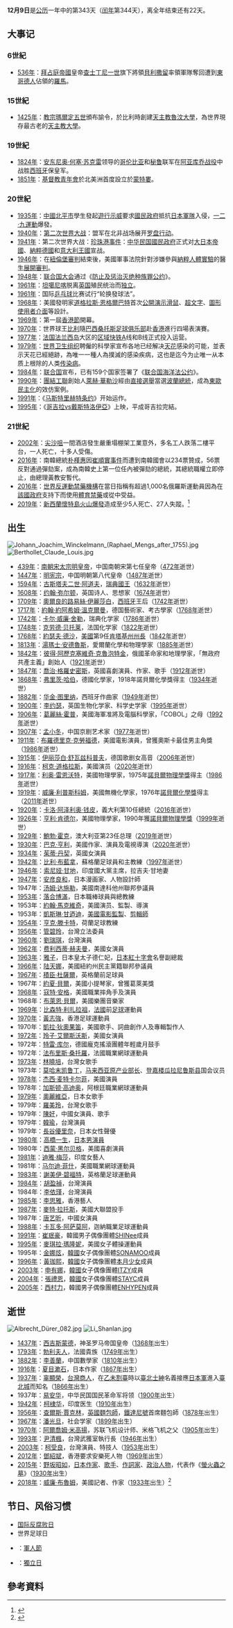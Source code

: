 {{noteTA
|G1=Popes
|1=zh-hant:伊丽莎白·舒瓦兹科普夫; zh-cn:伊丽莎白·舒瓦兹科普夫; zh-tw:伊莉莎白·舒瓦茲柯芙;
|2=zh-cn:桑托斯足球俱乐部;zh-hk:山度士足球會;
|3=zh-cn:韩国;zh-hk:南韓;zh-tw:南韓;zh-hant:南韓;zh-mo:南韓;
|4=zh-cn:约翰·弥尔顿; zh-tw:約翰·密爾頓; zh-hk:約翰·米爾頓;
|5=zh-hans:柯克·道格拉斯; zh-tw:寇克·道格拉斯; zh-hk:卻·德格拉斯;
|6=zh-cn:朱迪·丹奇;zh-tw:茱蒂·丹契;zh-hk:茱迪·丹芝;
|7=zh-hans:约翰·马尔科维奇;zh-hk:尊·麥高維治;zh-hant:約翰·馬克維奇;zh-tw:約翰·馬克維奇;zh-mo:尊·麥高維治;
|8=zh-tw:費麗西蒂·荷夫曼;zh-hk:菲莉絲蒂·夏夫曼;zh-cn:菲丽西提·霍夫曼;
|9=zh-hans:杰森·杜萨尔;zh-hk:積臣·杜薩爾;zh-tw:傑森·杜薩爾;
|10=zh-hans:比森特·利扎拉祖;zh-hk:比森特·李沙拉素;zh-tw:比森特·利扎拉祖
}}
{{DayInMonth|12}}

'''12月9日'''是[[公历|公历]]一年中的第343天（[[闰年|闰年]]第344天），离全年结束还有22天。

== 大事记 ==
=== 6世紀 ===
* [[536年|536年]]：[[拜占庭帝國|拜占庭帝國]]皇帝[[查士丁尼一世|查士丁尼一世]]旗下將領[[貝利撒留|貝利撒留]]率領軍隊奪回遭到[[東哥德人|東哥德人]]佔領的[[羅馬|羅馬]]。

=== 15世紀 ===
* [[1425年|1425年]]：[[教宗|教宗]][[瑪爾定五世|瑪爾定五世]]頒布諭令，於比利時創建[[天主教魯汶大學|天主教魯汶大學]]，為世界現存最古老的[[天主教大學|天主教大學]]。

=== 19世紀 ===
* [[1824年|1824年]]：[[安东尼奥·何塞·苏克雷|安东尼奥·何塞·苏克雷]]领导的[[哥伦比亚|哥伦比亚]]和[[秘鲁|秘鲁]]联军在[[阿亚库乔战役|阿亚库乔战役]]中战胜[[西班牙|西班牙]]保皇军。
* [[1851年|1851年]]：[[基督教青年會|基督教青年會]]於北美洲首度設立於[[蒙特利尔|蒙特婁]]。

=== 20世紀 ===
* [[1935年|1935年]]：[[中國|中國]][[北平市|北平市]]學生發起[[遊行|遊行]][[示威|示威]]要求[[國民政府|國民政府]]抵抗[[日本軍隊|日本軍隊]]入侵，[[一二·九運動|一二·九運動]]爆發。
* [[1940年|1940年]]：[[第二次世界大战|第二次世界大战]]：盟军在北非战场展开[[罗盘行动|罗盘行动]]。
* [[1941年|1941年]]：第二次世界大战：[[珍珠港事件|珍珠港事件]]：[[中华民国國民政府|中华民国國民政府]]正式对[[大日本帝國|大日本帝國]]、[[納粹德國|納粹德國]]和[[意大利王國_(1861年-1946年)|意大利王國]]宣战。
* [[1946年|1946年]]：在[[紐倫堡審判|紐倫堡審判]]結束後，美國軍事法院針對涉嫌參與[[納粹人體實驗|納粹人體實驗]]的醫生[[醫生審判|展開審判]]。
* [[1948年|1948年]]：[[联合国大会|联合国大会]]通过《[[防止及惩治灭绝种族罪公约|防止及惩治灭绝种族罪公约]]》。
* [[1961年|1961年]]：[[坦噶尼喀|坦噶尼喀]]脱离[[英国|英国]]殖民统治而[[独立|独立]]。
* [[1961年|1961年]]：国际[[乒乓球|乒乓球]]比赛试行“轮换發球法”。
* [[1968年|1968年]]：美國發明家[[道格拉斯·恩格爾巴特|道格拉斯·恩格爾巴特]]首次[[所有演示之母|公開演示]][[滑鼠|滑鼠]]、[[超文字|超文字]]、[[圖形使用者介面|圖形使用者介面]]等設計。
* [[1969年|1969年]]：第一屆[[香港節|香港節]]開幕。
* [[1970年|1970年]]：世界球王[[比利|比利]]隨[[巴西|巴西]][[桑托斯足球俱乐部|桑托斯足球俱乐部]]赴[[香港|香港]]進行四場表演賽。
* [[1977年|1977年]]：[[法国|法国]][[法兰西岛|法兰西岛]]大区的[[区域快铁|区域快铁]]A线和B线正式投入运营。
* [[1979年|1979年]]：[[世界卫生组织|世界卫生组织]]聘僱的科學家宣布各地已经解决[[天花|天花]]感染的可能，並表示天花已經絕跡，為唯一一種人為撲滅的感染疾病，这也是迄今为止唯一从本质上根除的人类[[传染病|传染病]]。
* [[1984年|1984年]]：[[联合国|联合国]]宣布，已有159个国家签署了《[[聯合國海洋法公約|联合国海洋法公约]]》。
* [[1990年|1990年]]：[[團結工聯|團結工聯]]創始人[[萊赫·華勒沙|萊赫·華勒沙]]經由[[1990年波蘭總統選舉|直接選舉]]當選[[波蘭總統|波蘭總統]]，成為[[東歐民主化|東歐民主化]]的效仿案例。
* [[1991年|1991年]]：《[[欧洲联盟条约|马斯特里赫特条约]]》开始运作。
* [[1995年|1995年]]：《[[哥吉拉vs戴斯特洛伊亞|哥吉拉vs戴斯特洛伊亞]]》上映，平成哥吉拉完結。

=== 21世紀 ===
* [[2002年|2002年]]：[[尖沙咀|尖沙咀]]一間酒店發生嚴重塌棚架工業意外，多名工人跌落二樓平台，一人死亡，十多人受傷。
* [[2016年|2016年]]：南韓總統[[朴槿惠|朴槿惠]]因[[2016年韓國政治醜聞|崔順實事件]]而遭到南韓國會以234票贊成，56票反對通過彈劾案，成為南韓史上第一位任內被彈劾的總統，其總統職權立即停止，由總理黃教安暫代。
* [[2016年|2016年]]：[[世界反運動禁藥機構|世界反運動禁藥機構]]在當日指稱有超過1,000名俄羅斯運動員因為在[[俄羅斯政府|該國政府]]支持下而使用[[體育禁藥|體育禁藥]]或從中受益。
* [[2019年|2019年]]：[[新西蘭|新西蘭]][[2019年紐西蘭懷特島火山爆發|懷特島火山爆發]]造成至少5人死亡、27人失蹤。<ref>{{cite news|url=http://std.stheadline.com/instant/articles/detail/1156409/即時-國際-懷特島火山爆發致5人死仍多人失蹤-新西蘭警方料不會再救出生還者 |title=懷特島火山爆發致5人死仍多人失蹤 新西蘭警方料不會再救出生還者|date=2019-12-09|website=星島日報|access-date=2019-12-10}}</ref>

== 出生 ==
[[File:Johann_Joachim_Winckelmann_(Raphael_Mengs_after_1755).jpg|thumb]]
[[File:Berthollet_Claude_Louis.jpg|thumb]]
* [[439年|439年]]：[[南北朝|南朝]][[宋明帝|宋太宗明皇帝]]，中国南朝宋第七任皇帝（[[472年|472年]]逝世）
* [[1447年|1447年]]：[[明宪宗|明宪宗]]，中国明朝第八代皇帝（[[1487年|1487年]]逝世）
* [[1594年|1594年]]：[[古斯塔夫二世·阿道夫|古斯塔夫二世·阿道夫]]，[[瑞典|瑞典]][[瑞典國王|國王]]（[[1632年|1632年]]逝世）
* [[1608年|1608年]]：[[约翰·弥尔顿|约翰·弥尔顿]]，英国诗人、思想家（[[1674年|1674年]]逝世）
* [[1709年|1709年]]：[[奧爾良的路易絲·伊麗莎白|奧爾良的路易絲·伊麗莎白]]，[[西班牙|西班牙]]王后（[[1742年|1742年]]逝世）
* [[1717年|1717年]]：[[約翰·約阿希姆·溫克爾曼|約翰·約阿希姆·溫克爾曼]]，德国藝術家、考古學家（[[1768年|1768年]]逝世）
* [[1742年|1742年]]：[[卡尔·威廉·舍勒|卡尔·威廉·舍勒]]，瑞典化学家（[[1786年|1786年]]逝世）
* [[1748年|1748年]]：[[克劳德·贝托莱|克劳德·贝托莱]]，法国化学家（[[1822年|1822年]]逝世）
* [[1768年|1768年]]：[[約瑟夫·德沙|約瑟夫·德沙]]，[[美國|美國]]第9任[[肯塔基州|肯塔基州]][[肯塔基州州長|州長]]（[[1842年|1842年]]逝世）
* [[1813年|1813年]]：[[湯瑪士·安德魯斯|湯瑪士·安德魯斯]]，愛爾蘭化學和物理學家（[[1885年|1885年]]逝世）
* [[1842年|1842年]]：[[彼得·阿歷克塞維奇·克魯泡特金|彼得·阿歷克塞維奇·克魯泡特金]]，俄國革命家和地理學家，「無政府共產主義」創始人（[[1921年|1921年]]逝世）
* [[1847年|1847年]]：[[喬治·格羅史密斯|喬治·格羅史密斯]]，英國喜劇演員、作家、歌手（[[1912年|1912年]]逝世）
* [[1868年|1868年]]：[[弗里茨·哈伯|弗里茨·哈伯]]，德國化學家，1918年諾貝爾化學獎得主（[[1934年|1934年]]逝世）
* [[1882年|1882年]]：[[华金·图里纳|华金·图里纳]]，西班牙作曲家（[[1949年|1949年]]逝世）
* [[1900年|1900年]]：[[李约瑟|李约瑟]]，英国生物化学家、科学史学家（[[1995年|1995年]]逝世）
* [[1906年|1906年]]：[[葛麗絲·霍普|葛麗絲·霍普]]，美國海軍准將及電腦科學家，「COBOL」之母（[[1992年|1992年]]逝世）
* [[1907年|1907年]]：[[孟小冬|孟小冬]]，中国京剧艺术家（[[1977年|1977年]]逝世）
* [[1911年|1911年]]：[[布羅德里克·克勞福德|布羅德里克·克勞福德]]，美國電影演員，曾獲奧斯卡最佳男主角獎（[[1986年|1986年]]逝世）
* [[1915年|1915年]]：[[伊丽莎白·舒瓦兹科普夫|伊丽莎白·舒瓦兹科普夫]]，德国歌剧女高音（[[2006年|2006年]]逝世）
* [[1916年|1916年]]：[[柯克·道格拉斯|柯克·道格拉斯]]，美國演员（[[2020年|2020年]]逝世）
* [[1917年|1917年]]：[[利奥·雷恩沃特|利奥·雷恩沃特]]，美國物理學家，1975年[[諾貝爾物理學獎|諾貝爾物理學獎]]得主（[[1986年|1986年]]逝世）
* [[1919年|1919年]]：[[威廉·利普斯科姆|威廉·利普斯科姆]]，美國無機化學家，1976年[[諾貝爾化學獎|諾貝爾化學獎]]得主（[[2011年|2011年]]逝世）
* [[1920年|1920年]]：[[卡洛·阿泽利奥·钱皮|卡洛·阿泽利奥·钱皮]]，義大利第10任總統（[[2016年|2016年]]逝世）
* [[1926年|1926年]]：[[亨利·肯德尔|亨利·肯德尔]]，美國物理學家，1990年獲[[諾貝爾物理學獎|諾貝爾物理學獎]]（[[1999年|1999年]]逝世）
* [[1929年|1929年]]：[[鮑勃·霍克|鮑勃·霍克]]，澳大利亚第23任总理（[[2019年|2019年]]逝世）
* [[1930年|1930年]]：[[巴克·亨利|巴克·亨利]]，美國作家、演員及電視導演（[[2020年|2020年]]逝世）
* [[1934年|1934年]]：[[茱蒂·丹契|茱蒂·丹契]]，英國女演員
* [[1942年|1942年]]：[[比利·布藍拿|比利·布藍拿]]，蘇格蘭足球員和主教練（[[1997年|1997年]]逝世）
* [[1946年|1946年]]：[[索尼娅·甘地|索尼娅·甘地]]，印度國大黨主席，拉吉夫·甘地妻
* [[1947年|1947年]]：[[安彦良和|安彦良和]]，日本漫画家、人物設計師
* 1947年：[[汤姆·达施勒|汤姆·达施勒]]，美國南達科他州聯邦參議員
* [[1953年|1953年]]：[[落合博滿|落合博滿]]，日本職棒球員與總教練
* 1953年：[[約翰·馬克維奇|約翰·馬克維奇]]，美國演员、監製、導演
* 1953年：[[凱斯琳·甘迺迪_(電影監製)|凱斯琳·甘迺迪]]，[[美國|美國]][[電影監製|電影監製]]、[[剪輯師|剪輯師]]
* [[1954年|1954年]]：[[亨克·滕卡特|亨克·滕卡特]]，荷蘭足球教練
* [[1956年|1956年]]：[[管碧玲|管碧玲]]，台灣立法委員
* [[1960年|1960年]]：[[劉瑞琪|劉瑞琪]]，台灣演員
* [[1962年|1962年]]：[[费利西蒂·赫夫曼|费利西蒂·赫夫曼]]，美國女演員
* [[1963年|1963年]]：[[皇太子妃雅子|雅子]]，日本皇太子德仁妃，[[日本紅十字會|日本紅十字會]]名譽副總裁
* [[1966年|1966年]]：[[陆天娜|陆天娜]]，美國紐約州民主黨籍聯邦參議員
* [[1967年|1967年]]：[[積臣·杜薩爾|積臣·杜薩爾]]，英格蘭前足球員
* 1967年：[[約夏·貝爾|約夏·貝爾]]，美國小提琴家，曾獲葛萊美獎
* [[1968年|1968年]]：[[寇特·安格|寇特·安格]]，美國職業摔角手及演員
* 1968年：[[布萊恩·貝爾|布萊恩·貝爾]]，美國樂團音樂家
* [[1969年|1969年]]：[[比森特·利扎拉祖|比森特·利扎拉祖]]，[[法國|法國]]前[[足球|足球]]運動員
* [[1970年|1970年]]：[[黃志強|黃志強]]，香港足球運動員
* 1970年：[[凱拉·狄奧果笛|凱拉·狄奧果笛]]，美國歌手、詞曲創作人及專輯製作人
* [[1972年|1972年]]：[[玲子·艾爾斯沃斯|玲子·艾爾斯沃斯]]，美國女演員
* 1972年：[[特雷·库尔|特雷·库尔]]，德國龐克搖滾團體年輕歲月鼓手
* 1972年：[[法布里斯·桑托羅|法布里斯·桑托羅]]，法國職業網球運動員
* [[1973年|1973年]]：[[林曉培|林曉培]]，台灣女歌手
* 1973年：[[莫哈末凯鲁丁|莫哈末凯鲁丁]]，[[马来西亚原产业部长|马来西亚原产业部长]]、[[登嘉樓|登嘉楼]][[瓜拉尼鲁斯县|瓜拉尼鲁斯县]]国会议员
* [[1978年|1978年]]：[[杰西·麦特卡尔菲|杰西·麦特卡尔菲]]，美國演員
* 1978年：[[加斯顿·高迪奥|加斯顿·高迪奥]]，阿根廷職業網球運動員
* [[1979年|1979年]]：[[奧麗維亞|奧麗維亞]]，日本女歌手
* 1979年：[[罗美玲_(歌手)|羅美玲]]，台灣女歌手
* 1979年：[[陳好|陳好]]，中國女演員、歌手
* 1979年：[[韓瑜|韓瑜]]，台灣演員
* 1979年：[[長谷優里奈|長谷優里奈]]，日本女性聲優
* [[1980年|1980年]]：[[高橋一生|高橋一生]]，[[日本|日本]][[男演員|男演員]]
* 1980年：[[西蒙·黑尔贝格|西蒙·黑尔贝格]]，美國喜劇演員
* [[1981年|1981年]]：[[迪雅·梅莎|迪雅·梅莎]]，印度女藝人
* 1981年：[[马尔迪·菲什|马尔迪·菲什]]，美國職業網球運動員
* [[1983年|1983年]]：[[謝美伊·碧福特|謝美伊·碧福特]]，英格蘭足球運動員
* [[1984年|1984年]]：[[胡盈禎|胡盈禎]]，台灣演員
* 1984年：[[李依瑾|李依瑾]]，台灣演員
* [[1985年|1985年]]：[[李思雅|李思雅]]，香港藝人
* [[1987年|1987年]]：[[麥特·拉托斯|麥特·拉托斯]]，美國大聯盟投手
* 1987年：[[唐艺昕|唐艺昕]]，中國女演員
* [[1988年|1988年]]：[[卡瓦多·阿萨莫阿|卡瓦多·阿萨莫阿]]，迦納職業足球運動員
* [[1991年|1991年]]：[[崔珉豪|崔珉豪]]，韓國男子偶像團體[[SHINee|SHINee]]成員
* [[1995年|1995年]]：[[麥琪拉·瑪隆妮|麥琪拉·瑪隆妮]]，美國女子體操運動員
* 1995年：[[金娜炫|金娜炫]]，[[韓國|韓國]]女子偶像團體[[SONAMOO|SONAMOO]]成員
* [[1996年|1996年]]：[[ViVi_(歌手)|黃珈熙]]，[[韓國|韓國]]女子偶像團體[[本月少女|本月少女]]成員
* [[2003年|2003年]]：[[申有娜|申有娜]]，[[韓國|韓國]]女子偶像團體[[ITZY|ITZY]]成員
* [[2004年|2004年]]：[[張禮恩|張禮恩]]，[[韓國|韓國]]女子偶像團體[[STAYC|STAYC]]成員
* [[2005年|2005年]]：[[西村力|西村力]]，韓國男子偶像團體[[ENHYPEN|ENHYPEN]]成員

== 逝世 ==
[[File:Albrecht_Dürer_082.jpg|thumb]]
[[File:Li_Shanlan.jpg|thumb]]
* [[1437年|1437年]]：[[西吉斯蒙德_(神聖羅馬帝國)|西吉斯蒙德]]，神圣罗马帝国皇帝（[[1368年|1368年]]出生）
* [[1793年|1793年]]：[[勃利夫人|勃利夫人]]，法國貴族（[[1749年|1749年]]出生）
* [[1882年|1882年]]：[[李善蘭|李善蘭]]，中国數學家（[[1810年|1810年]]出生）
* [[1916年|1916年]]：[[夏目漱石|夏目漱石]]，日本作家（[[1867年|1867年]]出生）
* [[1937年|1937年]]：[[辜顯榮|辜顯榮]]，[[台灣|台灣]][[商人|商人]]，在[[乙未割臺|乙未割臺]]時以[[臺北|臺北]][[士紳|士紳]]名義接應[[日本軍|日本軍]]進入[[臺北城|臺北城]]而知名（[[1866年|1866年]]出生）
* 1937年：[[易安华|易安华]]，中华民国国民革命军将领（[[1900年|1900年]]出生）
* [[1942年|1942年]]：[[柯棣华|柯棣华]]，印度医生（[[1910年|1910年]]出生）
* [[1956年|1956年]]：[[查爾斯·賈克林|查爾斯·賈克林]]，[[英國|英國]][[麵包師|麵包師]]，[[鐵達尼號|鐵達尼號]]首席麵包師（[[1878年|1878年]]出生）
* [[1967年|1967年]]：[[潘光旦|潘光旦]]，社会学家（[[1899年|1899年]]出生）
* [[1970年|1970年]]：[[阿爾喬姆·米高揚|阿爾喬姆·米高揚]]，苏联飞机设计师、米格飞机之父（[[1905年|1905年]]出生）
* [[1993年|1993年]]：[[尹清楓|尹清楓]]，台灣武獲室執行長（[[1946年|1946年]]出生）
* [[2003年|2003年]]：[[柯受良|柯受良]]，台灣演員、特技人（[[1953年|1953年]]出生）
* [[2012年|2012年]]：[[鄧紹斌|鄧紹斌]]，香港要求安樂死人物（[[1969年|1969年]]出生）
* [[2015年|2015年]]：[[野坂昭如|野坂昭如]]，[[日本|日本]][[作家|作家]]、[[歌手|歌手]]、[[作詞家|作詞家]]、[[政治人物|政治人物]]，代表作《[[螢火蟲之墓|螢火蟲之墓]]》（[[1930年|1930年]]出生）
* [[2018年|2018年]]：[[威廉·布魯姆|威廉·布魯姆]]，美國記者、作家（[[1933年|1933年]]出生）<ref>{{Cite news|title=William Blum, Renowned U.S. Foreign Policy Critic, Dead at 85|url=https://covertactionmagazine.com/2018/12/09/william-blum-dead-at-85/|accessdate=2021-01-27|date=2018-12-09|last=Agee|first=Chris|work=CovertAction Magazine|language=en-US|archive-date=2021-01-26|archive-url=https://web.archive.org/web/20210126031510/https://covertactionmagazine.com/2018/12/09/william-blum-dead-at-85/|dead-url=no}}</ref>

== 节日、风俗习惯 ==
* [[聯合國反腐敗公約|国际反腐败日]]
* 世界足球日
* {{PER}}：[[阿亞庫喬戰役|軍人節]]
* {{TAN}}：[[獨立日|獨立日]]

==參考資料==
<references />

{{commonscat|9 December}}
{{月份}}